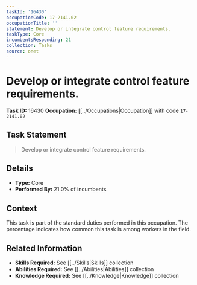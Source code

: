 ```yaml
---
taskId: '16430'
occupationCode: 17-2141.02
occupationTitle: ''
statement: Develop or integrate control feature requirements.
taskType: Core
incumbentsResponding: 21
collection: Tasks
source: onet
---
```

# Develop or integrate control feature requirements.

**Task ID:** 16430
**Occupation:** [[../Occupations|Occupation]] with code `17-2141.02`

## Task Statement

> Develop or integrate control feature requirements.

## Details

- **Type:** Core
- **Performed By:** 21.0% of incumbents

## Context

This task is part of the standard duties performed in this occupation. The percentage indicates how common this task is among workers in the field.

## Related Information

- **Skills Required:** See [[../Skills|Skills]] collection
- **Abilities Required:** See [[../Abilities|Abilities]] collection
- **Knowledge Required:** See [[../Knowledge|Knowledge]] collection
